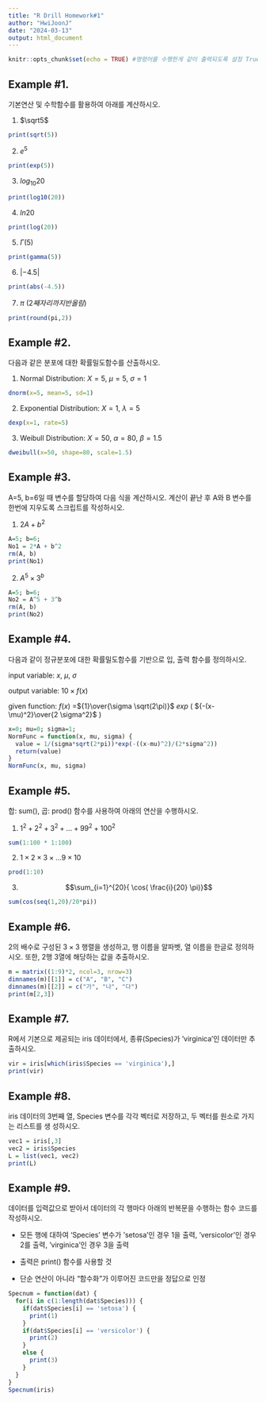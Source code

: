 ---
title: "R Drill Homework#1"
author: "HwiJoonJ"
date: "2024-03-13"
output: html_document
---

```{r setup, include=FALSE}
knitr::opts_chunk$set(echo = TRUE) #명령어를 수행한게 같이 출력되도록 설정 True
```

## Example #1.
기본연산 및 수학함수를 활용하여 아래를 계산하시오.

(1) $\sqrt5$ 
```{r, echo=TRUE, eval=TRUE}
print(sqrt(5))
```
(2) $e^5$
```{r, echo=TRUE, eval=TRUE}
print(exp(5))
```
(3) $log_{10} 20$
```{r, echo=TRUE, eval=TRUE}
print(log10(20))
```
(4) $ln 20$
```{r, echo=TRUE, eval=TRUE}
print(log(20))
```
(5) $\Gamma (5)$
```{r, echo=TRUE, eval=TRUE}
print(gamma(5))
```
(6) $|-4.5|$
```{r, echo=TRUE, eval=TRUE}
print(abs(-4.5))
```
(7) $\pi~(2째자리까지 반올림)$
```{r, echo=TRUE, eval=TRUE}
print(round(pi,2))
```

## Example #2.
다음과 같은 분포에 대한 확률밀도함수를 산출하시오.

(1) Normal Distribution: $X=5$, $\mu = 5$, $\sigma = 1$
```{r, echo=TRUE, eval=TRUE}
dnorm(x=5, mean=5, sd=1)
```
(2) Exponential Distribution: $X=1$, $\lambda=5$
```{r, echo=TRUE, eval=TRUE}
dexp(x=1, rate=5)
```
(3) Weibull Distribution: $X=50$, $\alpha=80$, $\beta=1.5$
```{r, echo=TRUE, eval=TRUE}
dweibull(x=50, shape=80, scale=1.5)
```

## Example #3. 
A=5, b=6일 때 변수를 할당하여 다음 식을 계산하시오. 계산이 끝난 후 A와 B 변수를 한번에 지우도록 스크립트를 작성하시오.

(1) $2A+b^2$
```{r, echo=TRUE, eval=TRUE}
A=5; b=6;
No1 = 2*A + b^2
rm(A, b)
print(No1)
```
(2) $A^5 \times 3^b$
```{r, echo=TRUE, eval=TRUE}
A=5; b=6;
No2 = A^5 + 3^b
rm(A, b)
print(No2)
```

## Example #4.
다음과 같이 정규분포에 대한 확률밀도함수를 기반으로 입, 출력 함수를 정의하시오.

input variable: $x$, $\mu$, $\sigma$

output variable: $10 \times f(x)$

given function: $f(x)$ =${1}\over{\sigma \sqrt(2\pi)}$ $exp$ $($ ${-(x-\mu)^2}\over{2 \sigma^2}$ $)$

```{r, eval=TRUE, echo=TRUE}
x=0; mu=0; sigma=1;
NormFunc = function(x, mu, sigma) {
  value = 1/(sigma*sqrt(2*pi))*exp(-((x-mu)^2)/(2*sigma^2))
  return(value)
}
NormFunc(x, mu, sigma)
```

## Example #5.
합: sum(), 곱: prod() 함수를 사용하여 아래의 연산을 수행하시오.

(1) $1^2 + 2^2 + 3^2 + \dots + 99^2 + 100^2$
```{r, eval=TRUE, echo=TRUE}
sum(1:100 * 1:100)
```

(2) $1 \times 2 \times 3 \times \dots 9 \times 10$
```{r, eval=TRUE, echo=TRUE}
prod(1:10)
```

(3) $$\sum_{i=1}^{20}{ \cos(  \frac{i}{20} \pi)}$$
```{r, eval=TRUE, echo=TRUE}
sum(cos(seq(1,20)/20*pi))
```

## Example #6.
2의 배수로 구성된 $3\times 3$ 행렬을 생성하고, 행 이름을 알파벳, 열 이름을 한글로 정의하시오. 또한,
2행 3열에 해당하는 값을 추출하시오.

```{r, eval=TRUE, echo=TRUE}
m = matrix((1:9)*2, ncol=3, nrow=3)
dimnames(m)[[1]] = c("A", "B", "C")
dimnames(m)[[2]] = c("가", "나", "다")
print(m[2,3])
```

## Example #7.
R에서 기본으로 제공되는 iris 데이터에서, 종류(Species)가 ‘virginica’인 데이터만 추출하시오.

```{r, eval=TRUE, echo=TRUE}
vir = iris[which(iris$Species == 'virginica'),]
print(vir)
```

## Example #8.
iris 데이터의 3번째 열, Species 변수를 각각 벡터로 저장하고, 두 벡터를 원소로 가지는 리스트를 생
성하시오.

```{r, echo=TRUE, eval=TRUE}
vec1 = iris[,3]
vec2 = iris$Species
L = list(vec1, vec2)
print(L)
```

## Example #9. 
데이터를 입력값으로 받아서 데이터의 각 행마다 아래의 반복문을 수행하는 함수 코드를 작성하시오.

- 모든 행에 대하여 ‘Species’ 변수가 ‘setosa’인 경우 1을 출력, ‘versicolor’인 경우 2를 출력, ‘virginica’인 경우 3을 출력

- 출력은 print() 함수를 사용할 것

- 단순 연산이 아니라 “함수화”가 이루어진 코드만을 정답으로 인정

```{r, echo=TRUE, eval=TRUE}
Specnum = function(dat) {
  for(i in c(1:length(dat$Species))) {
    if(dat$Species[i] == 'setosa') {
      print(1)
    }
    if(dat$Species[i] == 'versicolor') {
      print(2)
    }
    else {
      print(3)
    }
  }
}
Specnum(iris)
```